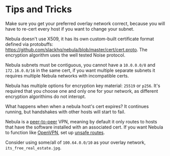# Tips and Tricks

Make sure you get your preferred overlay network correct, because you will have to re-cert every host if you want to
change your subnet.

Nebula doesn't use X509, it has its own custom-built certificate format defined via protobuffs:
https://github.com/slackhq/nebula/blob/master/cert/cert.proto. The encryption algorithm uses the well tested Noise
protocol.

Nebula subnets must be contiguous, you cannot have a `10.0.0.0/8` and `172.16.0.0/16` in the same cert, if you want
multiple separate subnets it requires multiple Nebula networks with incompatible certs.

Nebula has multiple options for encryption key material: `25519` or `p256`. It's required that you choose one and only
one for your network, as different encryption algorithims do not interopt.

What happens when when a nebula host's cert expires? It continues running, but handshakes with other hosts will start to
fail.

Nebula is a [peer-to-peer](https://en.wikipedia.org/wiki/Peer-to-peer) VPN, meaning by default it only routes to hosts
that have the software installed with an associated cert. If you want Nebula to function like
[OpenVPN](https://en.wikipedia.org/wiki/OpenVPN), set up [unsafe routes](/docs/guides/unsafe_routes/).

Consider using some/all of `100.64.0.0/10` as your overlay network, `its_free_real_estate.jpg`.
